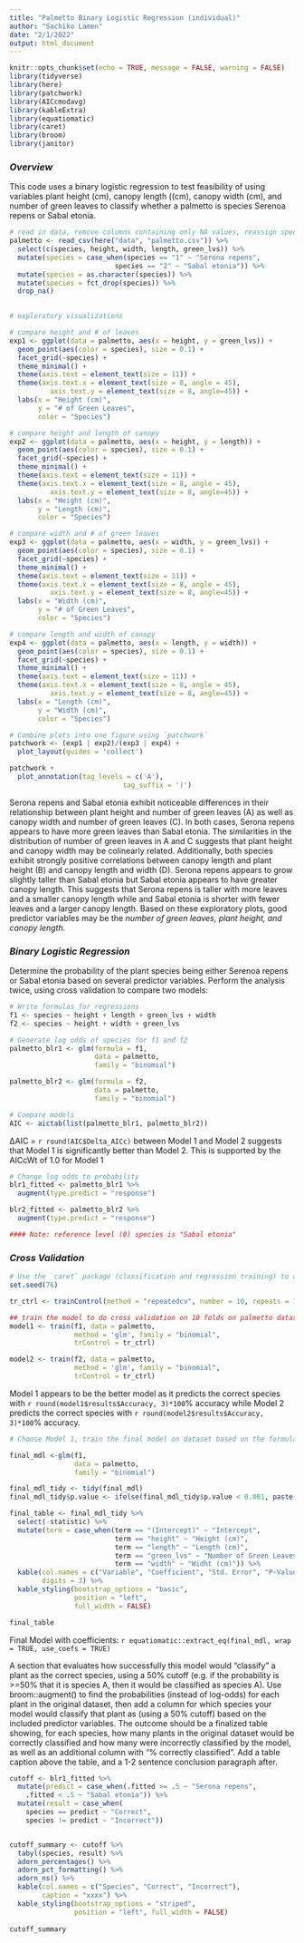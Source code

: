 ```yaml
---
title: "Palmetto Binary Logistic Regression (individual)"
author: "Sachiko Lamen"
date: "2/1/2022"
output: html_document
---
```


```r
knitr::opts_chunk$set(echo = TRUE, message = FALSE, warning = FALSE)
library(tidyverse)
library(here)
library(patchwork)
library(AICcmodavg)
library(kableExtra)
library(equatiomatic)
library(caret)
library(broom)
library(janitor)
```

### *Overview*
This code uses a binary logistic regression to test feasibility of using variables plant height (cm), canopy length ((cm), canopy width (cm), and number of green leaves to classify whether a palmetto is species Serenoa repens or Sabal etonia.

```r
# read in data, remove columns containing only NA values, reassign species # to correspond to spp name
palmetto <- read_csv(here("data", "palmetto.csv")) %>%
  select(c(species, height, width, length, green_lvs)) %>%
  mutate(species = case_when(species == "1" ~ "Serona repens", 
                          species == "2" ~ "Sabal etonia")) %>%
  mutate(species = as.character(species)) %>%
  mutate(species = fct_drop(species)) %>%
  drop_na()
  
```

```r
# exploratory visualizations

# compare height and # of leaves
exp1 <- ggplot(data = palmetto, aes(x = height, y = green_lvs)) +
  geom_point(aes(color = species), size = 0.1) +
  facet_grid(~species) +
  theme_minimal() +
  theme(axis.text = element_text(size = 11)) +
  theme(axis.text.x = element_text(size = 8, angle = 45),
          axis.text.y = element_text(size = 8, angle=45)) +
  labs(x = "Height (cm)",
       y = "# of Green Leaves",
       color = "Species")

# compare height and length of canopy
exp2 <- ggplot(data = palmetto, aes(x = height, y = length)) +
  geom_point(aes(color = species), size = 0.1) +
  facet_grid(~species) +
  theme_minimal() +
  theme(axis.text = element_text(size = 11)) +
  theme(axis.text.x = element_text(size = 8, angle = 45),
          axis.text.y = element_text(size = 8, angle=45)) +
  labs(x = "Height (cm)",
       y = "Length (cm)",
       color = "Species")

# compare width and # of green leaves
exp3 <- ggplot(data = palmetto, aes(x = width, y = green_lvs)) +
  geom_point(aes(color = species), size = 0.1) +
  facet_grid(~species) +
  theme_minimal() +
  theme(axis.text = element_text(size = 11)) +
  theme(axis.text.x = element_text(size = 8, angle = 45),
          axis.text.y = element_text(size = 8, angle=45)) +
  labs(x = "Width (cm)",
       y = "# of Green Leaves",
       color = "Species")

# compare length and width of canopy
exp4 <- ggplot(data = palmetto, aes(x = length, y = width)) +
  geom_point(aes(color = species), size = 0.1) +
  facet_grid(~species) +
  theme_minimal() +
  theme(axis.text = element_text(size = 11)) +
  theme(axis.text.x = element_text(size = 8, angle = 45),
          axis.text.y = element_text(size = 8, angle=45)) +
  labs(x = "Length (cm)",
       y = "Width (cm)",
       color = "Species")

# Combine plots into one figure using `patchwork`
patchwork <- (exp1 | exp2)/(exp3 | exp4) +
  plot_layout(guides = 'collect')

patchwork +
  plot_annotation(tag_levels = c('A'),
                            tag_suffix = ')')
```
Serona repens and Sabal etonia exhibit noticeable differences in their relationship between plant height and number of green leaves (A) as well as canopy width and number of green leaves (C). In both cases, Serona repens appears to have more green leaves than Sabal etonia. The similarities in the distribution of number of green leaves in A and C suggests that plant height and canopy width may be colinearly related. Additionally, both species exhibit strongly positive correlations between canopy length and plant height (B) and canopy length and width (D). Serona repens appears to grow slightly taller than Sabal etonia but Sabal etonia appears to have greater canopy length. This suggests that Serona repens is taller with more leaves and a smaller canopy length while and Sabal etonia is shorter with fewer leaves and a larger canopy length. Based on these exploratory plots, good predictor variables may be the *number of green leaves, plant height, and canopy length*.

### *Binary Logistic Regression*
Determine the probability of the plant species being either Serenoa repens or Sabal etonia based on several predictor variables. Perform the analysis twice, using cross validation to compare two models:

```r
# Write formulas for regressions
f1 <- species ~ height + length + green_lvs + width
f2 <- species ~ height + width + green_lvs 

# Generate log odds of species for f1 and f2
palmetto_blr1 <- glm(formula = f1,
                     data = palmetto,
                     family = "binomial")

palmetto_blr2 <- glm(formula = f2, 
                     data = palmetto,
                     family = "binomial")

# Compare models
AIC <- aictab(list(palmetto_blr1, palmetto_blr2))
```
∆AIC = `r round(AIC$Delta_AICc)` between Model 1 and Model 2 suggests that Model 1 is significantly better than Model 2. This is supported by the AICcWt of 1.0 for Model 1 

```r
# Change log odds to probability
blr1_fitted <- palmetto_blr1 %>%
  augment(type.predict = "response") 

blr2_fitted <- palmetto_blr2 %>%
  augment(type.predict = "response")

#### Note: reference level (0) species is "Sabal etonia"
```

### *Cross Validation*

```r
# Use the `caret` package (classification and regression training) to automate the cross-validation training
set.seed(76)

tr_ctrl <- trainControl(method = "repeatedcv", number = 10, repeats = 10)

## train the model to do cross validation on 10 folds on palmetto dataset
model1 <- train(f1, data = palmetto,
                method = 'glm', family = "binomial", 
                trControl = tr_ctrl)

model2 <- train(f2, data = palmetto,
                method = 'glm', family = "binomial", 
                trControl = tr_ctrl)
```

Model 1 appears to be the better model as it predicts the correct species with `r round(model1$results$Accuracy, 3)*100`% accuracy while Model 2 predicts the correct species with `r round(model2$results$Accuracy, 3)*100`% accuracy.

```r
# Choose Model 1, train the final model on dataset based on the formula `f1`

final_mdl <-glm(f1, 
                data = palmetto,
                family = "binomial")

final_mdl_tidy <- tidy(final_mdl)
final_mdl_tidy$p.value <- ifelse(final_mdl_tidy$p.value < 0.001, paste("< 0.001"))

final_table <- final_mdl_tidy %>%
  select(-statistic) %>%
  mutate(term = case_when(term == "(Intercept)" ~ "Intercept",
                          term == "height" ~ "Height (cm)",
                          term == "length" ~ "Length (cm)",
                          term == "green_lvs" ~ "Number of Green Leaves",
                          term == "width" ~ "Widht (cm)")) %>%
  kable(col.names = c("Variable", "Coefficient", "Std. Error", "P-Value"),
        digits = 3) %>%
  kable_styling(bootstrap_options = "basic",
                position = "left",
                full_width = FALSE)

final_table
```
Final Model with coefficients:
`r equatiomatic::extract_eq(final_mdl, wrap = TRUE, use_coefs = TRUE)`

A section that evaluates how successfully this model would “classify” a plant as the correct species, using a 50% cutoff (e.g. if the probability is >=50% that it is species A, then it would be classified as species A). Use broom::augment() to find the probabilities (instead of log-odds) for each plant in the original dataset, then add a column for which species your model would classify that plant as (using a 50% cutoff) based on the included predictor variables. The outcome should be a finalized table showing, for each species, how many plants in the original dataset would be correctly classified and how many were incorrectly classified by the model, as well as an additional column with “% correctly classified”. Add a table caption above the table, and a 1-2 sentence conclusion paragraph after.

```r
cutoff <- blr1_fitted %>% 
  mutate(predict = case_when(.fitted >= .5 ~ "Serona repens", 
    .fitted < .5 ~ "Sabal etonia")) %>% 
  mutate(result = case_when(
    species == predict ~ "Correct",
    species != predict ~ "Incorrect"))


cutoff_summary <- cutoff %>%
  tabyl(species, result) %>%
  adorn_percentages() %>%
  adorn_pct_formatting() %>%
  adorn_ns() %>%
  kable(col.names = c("Species", "Correct", "Incorrect"),
        caption = "xxxx") %>%
  kable_styling(bootstrap_options = "striped",
                position = "left", full_width = FALSE)
  
cutoff_summary
```














